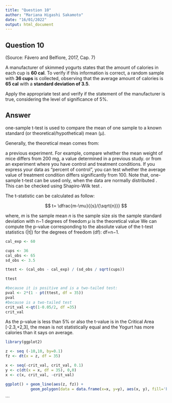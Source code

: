 ```yaml
---
title: "Question 10"
author: "Mariana Higashi Sakamoto"
date: "16/01/2022"
output: html_document
---
```


## Question 10

(Source: Fávero and Belfiore, 2017, Cap. 7)

  A manufacturer of skimmed yogurts states that the amount of calories in each cup is **60 cal**.
  To verify if this information is correct, a random sample with **36 cups** is collected, observing that the average amount of calories is **65 cal** with a **standard deviation of 3.5**. 

  Apply the appropriate test and verify if the statement of the manufacturer is true, considering the level of significance of 5%.

## Answer

one-sample t-test is used to compare the mean of one sample to a known standard (or theoretical/hypothetical) mean (μ).

Generally, the theoretical mean comes from:

a previous experiment. For example, compare whether the mean weight of mice differs from 200 mg, a value determined in a previous study.
or from an experiment where you have control and treatment conditions. If you express your data as “percent of control”, you can test whether the average value of treatment condition differs significantly from 100.
Note that, one-sample t-test can be used only, when the data are normally distributed . This can be checked using Shapiro-Wilk test .

The t-statistic can be calculated as follow:

$$ t= \dfrac{m-\mu}{{s}/{\sqrt{n}}} $$

where,
  $m$ is the sample mean
  $n$ is the sample size
  $s$is the sample standard deviation with n−1 degrees of freedom
  $\mu$ is the theoretical value
We can compute the p-value corresponding to the absolute value of the t-test statistics (|t|) for the degrees of freedom (df): df=n−1.

```r

cal_exp <- 60

cups <- 36
cal_obs <- 65
sd_obs <- 3.5

ttest <- (cal_obs - cal_exp) / (sd_obs / sqrt(cups))

ttest

#because it is positive and is a two-tailed test:
pval <- 2*(1 - pt(ttest, df = 35))
pval
#because is a two-tailed test
crit_val <-qt(1-0.05/2, df =35)
crit_val
```

As the p-value is less than 5% or also the t-value is in the Critical Area [-2.3,+2,3], the mean is not statistically equal and the Yogurt has more calories than it says on average.

```r
library(ggplot2)

z <- seq (-10,10, by=0.1) 
fz <- dt(x = z, df = 35)

x <- seq(-crit_val, crit_val, 0.1)
y <- c(dt(x = x, df = 35), 0,0)
x <- c(x, crit_val, -crit_val)

ggplot() + geom_line(aes(z, fz)) +
           geom_polygon(data = data.frame(x=x, y=y), aes(x, y), fill='blue')

```
```


